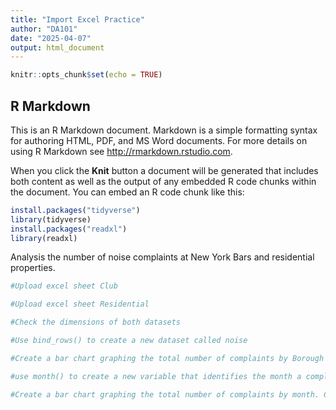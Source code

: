---
title: "Import Excel Practice"
author: "DA101"
date: "2025-04-07"
output: html_document
---

```{r setup, include=FALSE}
knitr::opts_chunk$set(echo = TRUE)
```

## R Markdown

This is an R Markdown document. Markdown is a simple formatting syntax for authoring HTML, PDF, and MS Word documents. For more details on using R Markdown see <http://rmarkdown.rstudio.com>.

When you click the **Knit** button a document will be generated that includes both content as well as the output of any embedded R code chunks within the document. You can embed an R code chunk like this:
```{r}
install.packages("tidyverse")
library(tidyverse)
install.packages("readxl")
library(readxl)
```

Analysis the number of noise complaints at New York Bars and residential properties. 
```{r}
#Upload excel sheet Club

```


```{r}
#Upload excel sheet Residential

```


```{r}
#Check the dimensions of both datasets

```


```{r}
#Use bind_rows() to create a new dataset called noise

```

```{r}
#Create a bar chart graphing the total number of complaints by Borough

```


```{r}
#use month() to create a new variable that identifies the month a complaint was created

```

```{r}
#Create a bar chart graphing the total number of complaints by month. Customize your graph.

```

